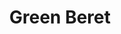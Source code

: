 ---
title: "Green Beret"
meta_title: "Green Beret craft"
description: "Craft de Green Beret"
rank: "e"
draft: false
name: "Green Beret"
recipe_img: "https://wiki.pokexgames.com/images/e/e2/Green_Beret.png"
level: 2
craft_time: 120
result: 1
value_npc: 1
ingredients:
  - name: "Butterfly Wing"
    quantity: 4
    item_img: "https://wiki.pokexgames.com/images/0/01/Butterfly_Wing.png"
    value_npc: 1
  - name: "Bug Gosme"
    quantity: 72
    item_img: "https://wiki.pokexgames.com/images/e/e8/Bug_Gosme.png"
    value_npc: 1
  - name: "Style Point"
    quantity: 200
    item_img: "https://wiki.pokexgames.com/images/e/e0/Style_point.png"
    value_npc: 1
---